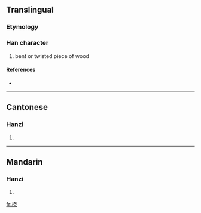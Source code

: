{{also|橈}}
==Translingual==

===Etymology===
{{Han simp|橈|f=垚|t=戈 without 丶}}

===Han character===
{{Han char|rn=75|rad=木|as=06|sn=10|four=|canj=木十心山 (DJPU), X木十心山 (XDJPU)}}

# bent or twisted piece of wood

====References====
* {{Han ref|kx=0526.211|hdz=21197.070|uh=6861|ud=26721}}

----

==Cantonese==

===Hanzi===
{{yue-hanzi|jyut=|y=naau4}}

# {{defn|Cantonese}}

----

==Mandarin==

===Hanzi===
{{cmn-hanzi|tra=橈|pin=[[náo]] ([[nao2]])|wg=nao<sup>2</sup>}}

# {{defn|Mandarin}}

[[fr:桡]]